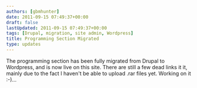 ```yaml
---
authors: [gbmhunter]
date: 2011-09-15 07:49:37+00:00
draft: false
lastUpdated: 2011-09-15 07:49:37+00:00
tags: [Drupal, migration, site admin, Wordpress]
title: Programming Section Migrated
type: updates
---
```


The programming section has been fully migrated from Drupal to Wordpress, and is now live on this site. There are still a few dead links it it, mainly due to the fact I haven't be able to upload .rar files yet. Working on it :-)...
